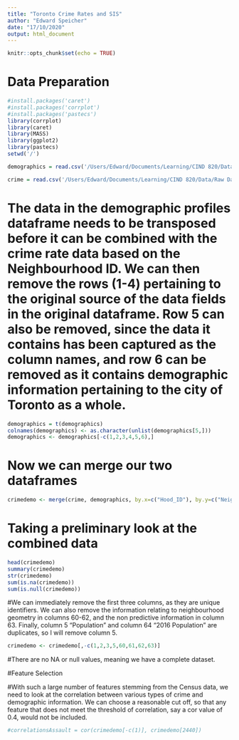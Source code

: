 ---
title: "Toronto Crime Rates and SIS"
author: "Edward Speicher"
date: "17/10/2020"
output: html_document
---

```{r setup, include=FALSE}
knitr::opts_chunk$set(echo = TRUE)
```

# Data Preparation

```{r}
#install.packages('caret')
#install.packages('corrplot')
#install.packages('pastecs')
library(corrplot)
library(caret)
library(MASS)
library(ggplot2)
library(pastecs)
setwd('/')

demographics = read.csv('/Users/Edward/Documents/Learning/CIND 820/Data/Raw Data/neighbourhood-profiles-2016-csv.csv', header = TRUE)

crime = read.csv('/Users/Edward/Documents/Learning/CIND 820/Data/Raw Data/Neighbourhood Crime Rates.csv', header = TRUE)

```
# The data in the demographic profiles dataframe needs to be transposed before it can be combined with the crime rate data based on the Neighbourhood ID. We can then remove the rows (1-4) pertaining to the original source of the data fields in the original dataframe. Row 5 can also be removed, since the data it contains has been captured as the column names, and row 6 can be removed as it contains demographic information pertaining to the city of Toronto as a whole.

```{r}
demographics = t(demographics)
colnames(demographics) <- as.character(unlist(demographics[5,]))
demographics <- demographics[-c(1,2,3,4,5,6),]
```
# Now we can merge our two dataframes
```{r}
crimedemo <- merge(crime, demographics, by.x=c("Hood_ID"), by.y=c("Neighbourhood Number"))
```
# Taking a preliminary look at the combined data

```{r}
head(crimedemo)
summary(crimedemo)
str(crimedemo)
sum(is.na(crimedemo))
sum(is.null(crimedemo))
```
#We can immediately remove the first three columns, as they are unique identifiers. We can also remove the information relating to neighbourhood geometry in columns 60-62, and the non predictive information in column 63. Finally, column 5 "Population" and column 64 "2016 Population" are duplicates, so I will remove column 5.
```{r}
crimedemo <- crimedemo[,-c(1,2,3,5,60,61,62,63)]
```
#There are no NA or null values, meaning we have a complete dataset.

#Feature Selection

#With such a large number of features stemming from the Census data, we need to look at the correlation between various types of crime and demographic information. We can choose a reasonable cut off, so that any feature that does not meet the threshold of correlation, say a cor value of 0.4, would not be included.
```{r}
#correlationsAssault = cor(crimedemo[-c(1)], crimedemo[2440])
```